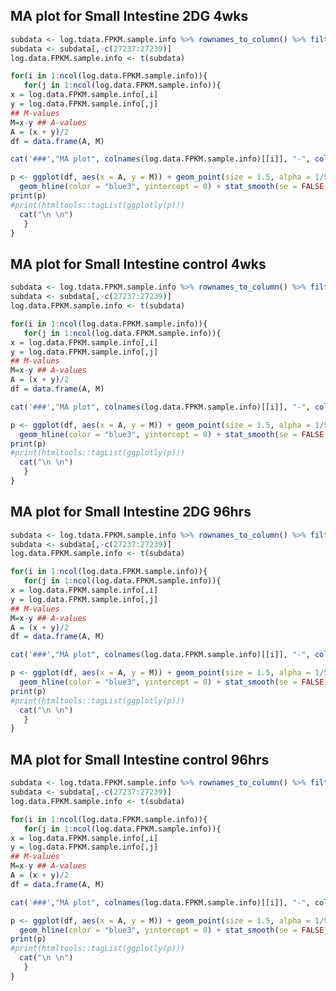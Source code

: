 ## MA plot for Small Intestine 2DG 4wks {.tabset .tabset-fade .tabset-pills}
```r
subdata <- log.tdata.FPKM.sample.info %>% rownames_to_column() %>% filter(Tissue =="Small Intestine" & Treatment == "2DG" & Time == "4 wks") %>% column_to_rownames()
subdata <- subdata[,-c(27237:27239)]
log.data.FPKM.sample.info <- t(subdata)

for(i in 1:ncol(log.data.FPKM.sample.info)){
   for(j in 1:ncol(log.data.FPKM.sample.info)){
x = log.data.FPKM.sample.info[,i]
y = log.data.FPKM.sample.info[,j]
## M-values
M=x-y ## A-values
A = (x + y)/2
df = data.frame(A, M)

cat('###',"MA plot", colnames(log.data.FPKM.sample.info)[[i]], "-", colnames(log.data.FPKM.sample.info)[[j]] ,' \n')

p <- ggplot(df, aes(x = A, y = M)) + geom_point(size = 1.5, alpha = 1/5) +
  geom_hline(color = "blue3", yintercept = 0) + stat_smooth(se = FALSE, method = "loess", color = "red3") + theme_bw()
print(p)
#print(htmltools::tagList(ggplotly(p)))
  cat("\n \n")
   }
}
```

## MA plot for Small Intestine control 4wks {.tabset .tabset-fade .tabset-pills}
```r
subdata <- log.tdata.FPKM.sample.info %>% rownames_to_column() %>% filter(Tissue =="Small Intestine" & Treatment == "None" & Time == "4 wks") %>% column_to_rownames()
subdata <- subdata[,-c(27237:27239)]
log.data.FPKM.sample.info <- t(subdata)

for(i in 1:ncol(log.data.FPKM.sample.info)){
   for(j in 1:ncol(log.data.FPKM.sample.info)){
x = log.data.FPKM.sample.info[,i]
y = log.data.FPKM.sample.info[,j]
## M-values
M=x-y ## A-values
A = (x + y)/2
df = data.frame(A, M)

cat('###',"MA plot", colnames(log.data.FPKM.sample.info)[[i]], "-", colnames(log.data.FPKM.sample.info)[[j]] ,' \n')

p <- ggplot(df, aes(x = A, y = M)) + geom_point(size = 1.5, alpha = 1/5) +
  geom_hline(color = "blue3", yintercept = 0) + stat_smooth(se = FALSE, method = "loess", color = "red3") + theme_bw()
print(p)
#print(htmltools::tagList(ggplotly(p)))
  cat("\n \n")
   }
}
```

## MA plot for Small Intestine 2DG 96hrs {.tabset .tabset-fade .tabset-pills}
```r
subdata <- log.tdata.FPKM.sample.info %>% rownames_to_column() %>% filter(Tissue =="Small Intestine" & Treatment == "2DG" & Time == "96 hrs") %>% column_to_rownames()
subdata <- subdata[,-c(27237:27239)]
log.data.FPKM.sample.info <- t(subdata)

for(i in 1:ncol(log.data.FPKM.sample.info)){
   for(j in 1:ncol(log.data.FPKM.sample.info)){
x = log.data.FPKM.sample.info[,i]
y = log.data.FPKM.sample.info[,j]
## M-values
M=x-y ## A-values
A = (x + y)/2
df = data.frame(A, M)

cat('###',"MA plot", colnames(log.data.FPKM.sample.info)[[i]], "-", colnames(log.data.FPKM.sample.info)[[j]] ,' \n')

p <- ggplot(df, aes(x = A, y = M)) + geom_point(size = 1.5, alpha = 1/5) +
  geom_hline(color = "blue3", yintercept = 0) + stat_smooth(se = FALSE, method = "loess", color = "red3") + theme_bw()
print(p)
#print(htmltools::tagList(ggplotly(p)))
  cat("\n \n")
   }
}
```

## MA plot for Small Intestine control 96hrs {.tabset .tabset-fade .tabset-pills}
```r
subdata <- log.tdata.FPKM.sample.info %>% rownames_to_column() %>% filter(Tissue =="Small Intestine" & Treatment == "None" & Time == "96 hrs") %>% column_to_rownames()
subdata <- subdata[,-c(27237:27239)]
log.data.FPKM.sample.info <- t(subdata)

for(i in 1:ncol(log.data.FPKM.sample.info)){
   for(j in 1:ncol(log.data.FPKM.sample.info)){
x = log.data.FPKM.sample.info[,i]
y = log.data.FPKM.sample.info[,j]
## M-values
M=x-y ## A-values
A = (x + y)/2
df = data.frame(A, M)

cat('###',"MA plot", colnames(log.data.FPKM.sample.info)[[i]], "-", colnames(log.data.FPKM.sample.info)[[j]] ,' \n')

p <- ggplot(df, aes(x = A, y = M)) + geom_point(size = 1.5, alpha = 1/5) +
  geom_hline(color = "blue3", yintercept = 0) + stat_smooth(se = FALSE, method = "loess", color = "red3") + theme_bw()
print(p)
#print(htmltools::tagList(ggplotly(p)))
  cat("\n \n")
   }
}
```

